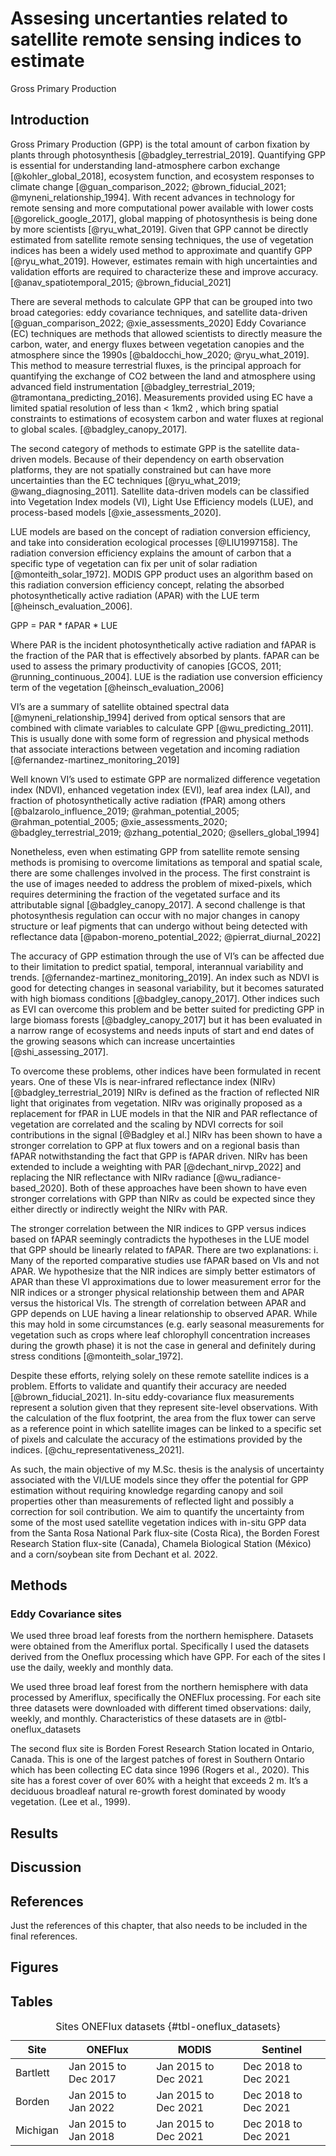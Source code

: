 # Assesing uncertanties related to satellite remote sensing indices to estimate
Gross Primary Production 

## Introduction

Gross Primary Production (GPP) is the total amount of carbon fixation by plants
through photosynthesis [@badgley_terrestrial_2019]. Quantifying GPP is essential
for understanding land-atmosphere carbon exchange [@kohler_global_2018],
ecosystem function, and ecosystem responses to climate change
[@guan_comparison_2022; @brown_fiducial_2021; @myneni_relationship_1994].  With
recent advances in technology for remote sensing and more computational power
available with lower costs [@gorelick_google_2017], global mapping of
photosynthesis is being done by more scientists [@ryu_what_2019]. Given that GPP
cannot be directly estimated from satellite remote sensing techniques, the use
of vegetation indices has been a widely used method to approximate and quantify
GPP [@ryu_what_2019]. However, estimates remain with high uncertainties and
validation efforts are required to characterize these and improve accuracy.
[@anav_spatiotemporal_2015; @brown_fiducial_2021]

There are several methods to calculate GPP that can be grouped into two broad
categories: eddy covariance techniques, and satellite data-driven
[@guan_comparison_2022; @xie_assessments_2020] Eddy Covariance (EC) techniques
are methods that allowed scientists to directly measure the carbon, water, and
energy fluxes between vegetation canopies and the atmosphere since the 1990s
[@baldocchi_how_2020; @ryu_what_2019]. This method to measure terrestrial
fluxes, is the principal approach for quantifying the exchange of CO2 between
the land and atmosphere using advanced field instrumentation
[@badgley_terrestrial_2019; @tramontana_predicting_2016]. Measurements provided
using EC have a limited spatial resolution of less than < 1km2 , which bring
spatial constraints to estimations of  ecosystem carbon and water fluxes at
regional to global scales. [@badgley_canopy_2017].   

The second category of methods to estimate GPP is the satellite data-driven
models. Because of their dependency on earth observation platforms, they are not
spatially constrained but can have more uncertainties than the EC techniques
[@ryu_what_2019; @wang_diagnosing_2011]. Satellite data-driven models can be
classified into Vegetation Index models (VI), Light Use Efficiency models (LUE),
and process-based models [@xie_assessments_2020]. 

LUE models are based on the concept of radiation conversion efficiency, and take
into consideration ecological processes [@LIU1997158]. The radiation conversion
efficiency explains the amount of carbon that a specific type of vegetation can
fix per unit of solar radiation [@monteith_solar_1972]. MODIS GPP product uses
an algorithm based on this radiation conversion efficiency concept, relating the
absorbed photosynthetically active radiation (APAR) with the LUE term
[@heinsch_evaluation_2006]. 

GPP = PAR * fAPAR * LUE

Where PAR is the incident photosynthetically active radiation and fAPAR is the
fraction of the PAR that is effectively absorbed by plants. fAPAR can be used to
assess the primary productivity of canopies [GCOS, 2011;
@running_continuous_2004].  LUE is the radiation use conversion efficiency term
of the vegetation [@heinsch_evaluation_2006]

VI’s are a summary of satellite obtained spectral data
[@myneni_relationship_1994] derived from optical sensors that are combined with
climate variables to calculate GPP [@wu_predicting_2011].  This is usually done
with some form of regression and physical methods that associate interactions
between vegetation and incoming radiation [@fernandez-martinez_monitoring_2019]

Well known VI’s used to estimate GPP are normalized difference vegetation index
(NDVI), enhanced vegetation index (EVI), leaf area index (LAI), and fraction of
photosynthetically active radiation (fPAR) among others
[@balzarolo_influence_2019; @rahman_potential_2005; @rahman_potential_2005;
@xie_assessments_2020; @badgley_terrestrial_2019; @zhang_potential_2020;
@sellers_global_1994]

Nonetheless, even when estimating GPP from satellite remote sensing methods is
promising to overcome limitations as temporal and spatial scale, there are some
challenges involved in the process. The first constraint is the use of images
needed to address the problem of mixed-pixels, which requires determining the
fraction of the vegetated surface and its attributable signal
[@badgley_canopy_2017]. A second challenge is that photosynthesis regulation can
occur with no major changes in canopy structure or leaf pigments that can
undergo without being detected with reflectance data
[@pabon-moreno_potential_2022; @pierrat_diurnal_2022] 

The accuracy of GPP estimation through the use of VI’s can be affected due to
their limitation to predict spatial, temporal, interannual variability and
trends. [@fernandez-martinez_monitoring_2019]. An index such as NDVI is good for
detecting changes in seasonal variability, but it becomes saturated with high
biomass conditions [@badgley_canopy_2017]. Other indices such as EVI can
overcome this problem and be better suited for predicting GPP in large biomass
forests [@badgley_canopy_2017] but it has been evaluated in a narrow range of
ecosystems and needs inputs of start and end dates of the growing seasons which
can increase uncertainties [@shi_assessing_2017]. 

To overcome these problems, other indices have been formulated in recent years.
One of these VIs is near-infrared reflectance index (NIRv)
[@badgley_terrestrial_2019] NIRv is defined as the fraction of reflected NIR
light that originates from vegetation. NIRv was originally proposed as a
replacement for fPAR in LUE models in that the NIR and PAR reflectance of
vegetation are correlated and the scaling by NDVI corrects for soil
contributions in the signal [@Badgley et al.]  NIRv has been shown to have a
stronger correlation to GPP at flux towers and on a regional basis than fAPAR
notwithstanding the fact that GPP is fAPAR driven.  NIRv has been extended to
include a weighting with PAR [@dechant_nirvp_2022] and replacing the NIR
reflectance with  NIRv radiance [@wu_radiance-based_2020]. Both of these
approaches have been shown to have even stronger correlations with GPP than NIRv
as could be expected since they either directly or indirectly weight the NIRv
with PAR.

The stronger correlation between the NIR indices to GPP versus indices based on
fAPAR seemingly contradicts the hypotheses in the LUE model that GPP should be
linearly related to fAPAR.  There are two explanations: i.  Many of the reported
comparative studies use fAPAR based on VIs and not APAR.  We hypothesize that
the NIR indices are simply better estimators of APAR than these VI
approximations due to lower measurement error for the NIR indices or a stronger
physical relationship between them and APAR versus the historical VIs. The
strength of correlation between APAR and GPP depends on LUE having a linear
relationship to observed APAR.  While this may hold in some circumstances (e.g.
early seasonal measurements for vegetation such as crops where leaf chlorophyll
concentration increases during the growth phase) it is not the case in general
and definitely during stress conditions [@monteith_solar_1972].  

Despite these efforts, relying solely on these remote satellite indices is a
problem. Efforts to validate and quantify their accuracy are needed
[@brown_fiducial_2021].  In-situ eddy-covariance flux measurements represent a
solution given that they represent site-level observations. With the calculation
of the flux footprint, the area from the flux tower can serve as a reference
point in which satellite images can be linked to a specific set of pixels and
calculate the accuracy of the estimations provided by the indices.
[@chu_representativeness_2021]. 

As such, the main objective of my M.Sc. thesis is the analysis of uncertainty
associated with the VI/LUE models since they offer the potential for GPP
estimation without requiring knowledge regarding canopy and soil properties
other than measurements of reflected light and possibly a correction for soil
contribution. We aim to quantify the uncertainty from some of the most used
satellite vegetation indices with in-situ GPP data from the Santa Rosa National
Park flux-site (Costa Rica), the Borden Forest Research Station flux-site
(Canada), Chamela Biological Station (México)  and a corn/soybean site from
Dechant et al. 2022.

## Methods

### Eddy Covariance sites

We used three broad leaf forests from the northern hemisphere. Datasets were
obtained from the Ameriflux portal. Specifically I used the datasets derived 
from the Oneflux processing which have GPP. For each of the sites I use the 
daily, weekly and monthly data.

We used three broad leaf forest from the northern hemisphere with data processed
by Ameriflux, specifically the ONEFlux processing. For each site three datasets
were downloaded with different timed observations: daily, weekly, and monthly.
Characteristics of these datasets are in @tbl-oneflux_datasets

The second flux site is Borden Forest Research Station located in Ontario,
Canada. This is one of the largest patches of forest in Southern Ontario which
has been collecting EC data since 1996 (Rogers et al., 2020).  This site has a
forest cover of over 60% with a height that exceeds 2 m. It’s a deciduous
broadleaf natural re-growth forest dominated by woody vegetation. (Lee et al.,
1999).




## Results



## Discussion


## References

Just the references of this chapter, that also needs to be included in the
final references.

::: {#refs}
:::

## Figures




## Tables


| Site     | ONEFlux | MODIS | Sentinel |
| -------- | -------------------- | -------------------- | -------------------- |
| Bartlett | Jan 2015 to Dec 2017 | Jan 2015 to Dec 2021 | Dec 2018 to Dec 2021 |
| Borden   | Jan 2015 to Jan 2022 | Jan 2015 to Dec 2021 | Dec 2018 to Dec 2021 |
| Michigan | Jan 2015 to Jan 2018 | Jan 2015 to Dec 2021 | Dec 2018 to Dec 2021 |

: Sites ONEFlux datasets {#tbl-oneflux_datasets}


